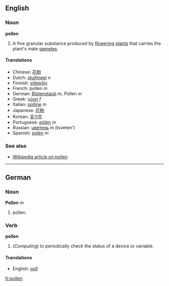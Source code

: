 ==English==
===Noun===
'''pollen'''

# A fine granular substance produced by [[flower]]ing [[plants]] that carries the plant's male [[gamete]]s.

====Translations====
*Chinese: [[花粉]]
*Dutch: [[stuifmeel]] ''n''
*Finnish: [[siitepöly]]
*French: pollen ''m''
*German: [[Blütenstaub]] ''m'', Pollen ''m''
*Greek: [[γύρη]] ''f''
*Italian: [[polline]] ''m''
*Japanese: [[花粉]]
*Korean: [[꽃가루]]
*Portuguese: [[pólen]] ''m''
*Russian: [[цветень]] ''m'' (tsveten')
*Spanish: [[polen]] ''m''

===See also===
*[[w:Pollen|Wikipedia article on pollen]]

----
==German==
===Noun===
'''Pollen''' ''m''

# pollen.

===Verb===
'''pollen'''

# (''Computing'') to periodically check the status of a device or variable.

====Translations====
*English: [[poll]]

[[fr:pollen]]